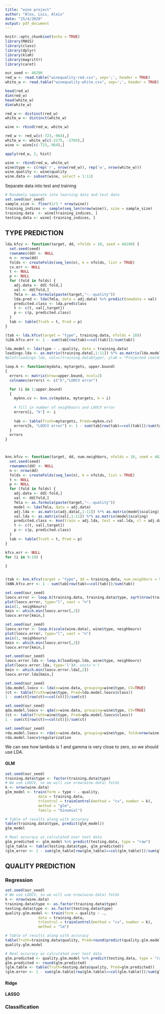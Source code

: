 ```yaml
---
title: "wine project"
author: "Àlex, Luis, Aleix"
date: "25/4/2020"
output: pdf_document
---
```


```r
knitr::opts_chunk$set(echo = TRUE)
library(MASS)
library(class)
library(dplyr)
library(klaR)
library(magrittr)
library(caret)
```



```r
our_seed <- 46290
red_w <- read.table("winequality-red.csv", sep=';', header = TRUE)
white_w <- read.table("winequality-white.csv", sep=';', header = TRUE)
```


```r
head(red_w)
dim(red_w)
head(white_w)
dim(white_w)
```

```r
red_w <- distinct(red_w)
white_w <- distinct(white_w)

wine <- rbind(red_w, white_w)

red_w <- red_w[c(-723,-964),]
white_w <- white_w[c(-2175, -2765),]
wine <- wine[c(-723,-964),]
```

```r
apply(red_w, 2, hist)
```

```r
wine <- rbind(red_w, white_w)
wine$type <- c(rep('r', nrow(red_w)), rep('w', nrow(white_w)))
wine.quality <- wine$quality
wine.data <- subset(wine, select = 1:11)
```


Separate data into test and training
```r
# Randomly separate into learning data and test data
set.seed(our_seed)
sample_size <- floor(2/3 * nrow(wine))
training_indices <- sample(seq_len(nrow(wine)), size = sample_size)
training.data  <- wine[training_indices, ]
testing.data <- wine[-training_indices, ]
```

## TYPE PREDICTION
```r
lda.kfcv <- function(target, dd, nfolds = 10, seed = 46290) {
  set.seed(seed)
  rownames(dd) <- NULL
  n <- nrow(dd)
  folds <- createFolds(seq_len(n), k = nfolds, list = TRUE)
  cv.err <- NULL
  t <- NULL
  p <- NULL
  for (fold in folds) {
    adj.data <- dd[-fold,]
    val <- dd[fold,]
    fmla <- as.formula(paste(target,"~.-quality"))
    lda.pred <- lda(fmla, data = adj.data) %>% predict(newdata = val)
    predicted.class <- lda.pred$class
    t <- c(t, val[,target])
    p <- c(p, predicted.class)
  }
  tab <- table(Truth = t, Pred = p)
}

(tab <- lda.kfcv(target = "type", training.data, nfolds = 10))
(LDA.kfcv.err <- 1 - sum(tab[row(tab)==col(tab)])/sum(tab))

lda.model <- lda(type ~ .-quality, data = training.data)
loadings.lda <- as.matrix(training.data[,1:11]) %*% as.matrix(lda.model$scaling)
#plot(loadings.lda, col=c(training.data$type), ylab = "Projected coordinates", main = "LDA projection")
```


```r
loop.k <- function(mydata, mytargets, upper.bound)
{
  errors <- matrix(nrow=upper.bound, ncol=2)
  colnames(errors) <- c("k","LOOCV error")

  for (i in 1:upper.bound)
  {
    myknn.cv <- knn.cv(mydata, mytargets, k = i)
  
    # fill in number of neighbours and LOOCV error
    errors[i, "k"] <- i
  
    tab <- table(Truth=mytargets, Preds=myknn.cv)
    errors[k, "LOOCV error"] <- 1 - sum(tab[row(tab)==col(tab)])/sum(tab)
  }
  errors
}



knn.kfcv <- function(target, dd, num.neighbors, nfolds = 10, seed = 46290) {
  set.seed(seed)
  rownames(dd) <- NULL
  n <- nrow(dd)
  folds <- createFolds(seq_len(n), k = nfolds, list = TRUE)
  t <- NULL
  p <- NULL
  for (fold in folds) {
    adj.data <- dd[-fold,]
    val <- dd[fold,]
    fmla <- as.formula(paste(target,"~.-quality"))
    model <- lda(fmla, data = adj.data)
    adj.lda <- as.matrix(adj.data[,1:11]) %*% as.matrix(model$scaling)
    val.lda <- as.matrix(val[,1:11]) %*% as.matrix(model$scaling)
    predicted.class <- knn(train = adj.lda, test = val.lda, cl = adj.data[,target], k = num.neighbors)
    t <- c(t, val[,target])
    p <- c(p, predicted.class)
  }
  tab <- table(Truth = t, Pred = p)
}
```

```r
kfcv.err <- NULL
for (i in 9:19) {
  
}


(tab <- knn.kfcv(target = "type", dd = training.data, num.neighbors = 9))
(kNN.kfcv.err <- 1 - sum(tab[row(tab)==col(tab)])/sum(tab))

set.seed(our_seed)
loocv.error <- loop.k(training.data, training.data$type, sqrt(nrow(training.data)))
plot(loocv.error, type="l", xaxt = "n")
axis(1, neighbours)
kmin <- which.min(loocv.error[,2])
loocv.error[kmin,]
```


```r
set.seed(our_seed)
loocv.error <- loop.k(scale(wine.data), wine$type, neighbours)
plot(loocv.error, type="l", xaxt = "n")
axis(1, neighbours)
kmin <- which.min(loocv.error[,2])
loocv.error[kmin,]
```

```r
set.seed(our_seed)
loocv.error.lda <- loop.k(loadings.lda, wine$type, neighbours)
plot(loocv.error.lda, type='l')#, xaxt='n')
kmin <- which.min(loocv.error.lda[,2])
loocv.error.lda[kmin,]
```


```r
set.seed(our_seed)
lda.model.loocv <- lda(x=wine.data, grouping=wine$type, CV=TRUE)
(ct <- table(Truth=wine$type, Pred=lda.model.loocv$class))
1 - sum(ct[row(ct)==col(ct)])/sum(ct)
```

```r
set.seed(our_seed)
qda.model.loocv <- qda(x=wine.data, grouping=wine$type, CV=TRUE)
(ct <- table(Truth=wine$type, Pred=qda.model.loocv$class))
1 - sum(ct[row(ct)==col(ct)])/sum(ct)
```


```r
set.seed(our_seed)
rda.model.loocv <- rda(x=wine.data, grouping=wine$type, fold=nrow(wine.data))
rda.model.loocv$regularization
```
We can see how lambda is 1 and gamma is very close to zero, so we should use LDA.


#### GLM
```r
set.seed(our_seed)
training.data$type <- factor(training.data$type)
# We use LOOCV, so we will use nrow(wine.data) folds
k <- nrow(wine.data)
glm_model <- train(form = type ~ .-quality,
               data = training.data,
               trControl = trainControl(method = "cv", number = k),
               method = "glm",
               family = "binomial")

# Table of results along with accuracy
table(training.data$type, predict(glm_model))
glm_model

# Real accuracy as calculated over test data
glm_predicted <- glm_model %>% predict(testing.data, type = "raw")
(glm_table <- table(testing.data$type, glm_predicted))
(glm_error <- 1 - sum(glm_table[row(glm_table)==col(glm_table)])/sum(glm_table))
```

## QUALITY PREDICTION

### Regression
```r
set.seed(our_seed)
# We use LOOCV, so we will use nrow(wine.data) folds
k <- nrow(wine.data)
training.data$type <- as.factor(training.data$type)
testing.data$type <- as.factor(testing.data$type)
quality.glm.model <- train(form = quality ~ .,
               data = training.data,
               trControl = trainControl(method = "cv", number = k),
               method = "lm")

# Table of results along with accuracy
table(Truth=training.data$quality, Pred=round(predict(quality.glm.model)))
quality.glm.model

# Real accuracy as calculated over test data
glm.predicted <- quality.glm.model %>% predict(testing.data, type = "raw")
glm.predicted <- round(glm.predicted)
(glm.table <- table(Truth=testing.data$quality, Pred=glm.predicted))
(glm.error <- 1 - sum(glm.table[row(glm.table)==col(glm.table)])/sum(glm.table))
```
#### Ridge
#### LASSO

### Classification

